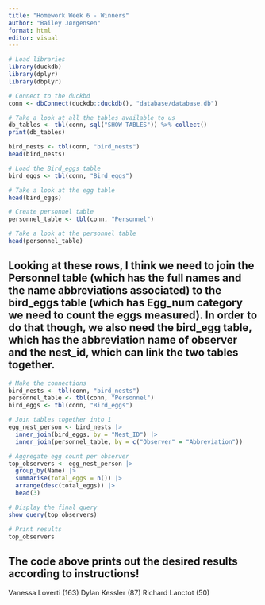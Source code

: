 ```yaml
---
title: "Homework Week 6 - Winners"
author: "Bailey Jørgensen"
format: html
editor: visual
---
```


```r
# Load libraries
library(duckdb)
library(dplyr)
library(dbplyr)
```


```r
# Connect to the duckbd 
conn <- dbConnect(duckdb::duckdb(), "database/database.db")
```


```r
# Take a look at all the tables available to us
db_tables <- tbl(conn, sql("SHOW TABLES")) %>% collect()
print(db_tables)
```
```r
bird_nests <- tbl(conn, "bird_nests")
head(bird_nests)
```


```r
# Load the Bird_eggs table
bird_eggs <- tbl(conn, "Bird_eggs")

# Take a look at the egg table
head(bird_eggs)
```
```r
# Create personnel table
personnel_table <- tbl(conn, "Personnel")

# Take a look at the personnel table
head(personnel_table)

```

## Looking at these rows, I think we need to join the Personnel table (which has the full names and the name abbreviations associated) to the bird_eggs table (which has Egg_num category we need to count the eggs measured). In order to do that though, we also need the bird_egg table, which has the abbreviation name of observer and the nest_id, which can link the two tables together. 


```r
# Make the connections
bird_nests <- tbl(conn, "bird_nests")
personnel_table <- tbl(conn, "Personnel")
bird_eggs <- tbl(conn, "Bird_eggs")

# Join tables together into 1
egg_nest_person <- bird_nests |> 
  inner_join(bird_eggs, by = "Nest_ID") |> 
  inner_join(personnel_table, by = c("Observer" = "Abbreviation"))

# Aggregate egg count per observer
top_observers <- egg_nest_person |> 
  group_by(Name) |> 
  summarise(total_eggs = n()) |> 
  arrange(desc(total_eggs)) |> 
  head(3)

# Display the final query
show_query(top_observers)

# Print results
top_observers

```

## The code above prints out the desired results according to instructions! 

Vanessa Loverti (163)
Dylan Kessler (87)
Richard Lanctot (50)


